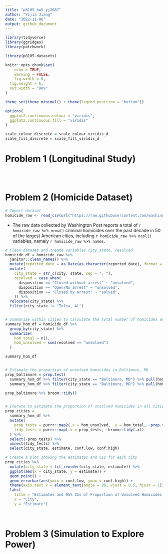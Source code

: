 ```yaml
---
title: "p8105_hw5_yj2687"
author: "Yijia Jiang"
date: "2022-11-06"
output: github_document
---
```


```r
library(tidyverse)
library(ggridges)
library(patchwork)

library(p8105.datasets)

knitr::opts_chunk$set(
	echo = TRUE,
	warning = FALSE,
	fig.width = 8, 
  fig.height = 6,
  out.width = "90%"
)

theme_set(theme_minimal() + theme(legend.position = "bottom"))

options(
  ggplot2.continuous.colour = "viridis",
  ggplot2.continuous.fill = "viridis"
)

scale_colour_discrete = scale_colour_viridis_d
scale_fill_discrete = scale_fill_viridis_d
```



# Problem 1 (Longitudinal Study)
```r

```


&nbsp;

# Problem 2 (Homicide Dataset)
```r
# Import dataset
homicide_raw <- read_csv(url("https://raw.githubusercontent.com/washingtonpost/data-homicides/master/homicide-data.csv"))
```

* The raw data collected by Washington Post reports a total of `r homicide_raw %>% nrow()` criminal homicides over the past decade in 50 of the largest American cities, including `r homicide_raw %>% ncol()` variables, namely `r homicide_raw %>% names`.


```r
# Clean dataset and create variables city_state, resolved
homicide_df = homicide_raw %>% 
  janitor::clean_names() %>%
  mutate(reported_date = as.Date(as.character(reported_date), format = "%Y%m%d")) %>% 
  mutate(
    city_state = str_c(city, state, sep = ", "),
    resolved = case_when(
      disposition == "Closed without arrest" ~ "unsolved",
      disposition == "Open/No arrest" ~ "unsolved",
      disposition == "Closed by arrest" ~ "solved",
    )) %>% 
  relocate(city_state) %>%
  filter(city_state != "Tulsa, AL")


# Summarize within cities to calculate the total number of homicides and unsolved homicides
summary_hom_df = homicide_df %>% 
  group_by(city_state) %>% 
  summarize(
    hom_total = n(),
    hom_unsolved = sum(resolved == "unsolved")
  )

summary_hom_df 


# Estimate the proportion of unsolved homicides in Baltimore, MD
prop_baltimore = prop.test(
  summary_hom_df %>% filter(city_state == "Baltimore, MD") %>% pull(hom_unsolved), 
  summary_hom_df %>% filter(city_state == "Baltimore, MD") %>% pull(hom_total)) 

prop_baltimore %>% broom::tidy()


# Iterate to estimate the proportion of unsolved homicides in all cities
prop_cities = 
  summary_hom_df %>% 
  mutate(
    prop_tests = purrr::map2(.x = hom_unsolved, .y = hom_total, ~prop.test(x = .x, n = .y)),
    tidy_tests = purrr::map(.x = prop_tests, ~broom::tidy(.x))
  ) %>% 
  select(-prop_tests) %>% 
  unnest(tidy_tests) %>% 
  select(city_state, estimate, conf.low, conf.high)

# Create a plot showing the estimates and CIs for each city
prop_cities %>% 
  mutate(city_state = fct_reorder(city_state, estimate)) %>% 
  ggplot(aes(x = city_state, y = estimate)) +
  geom_point() + 
  geom_errorbar(aes(ymin = conf.low, ymax = conf.high)) + 
  theme(axis.text.x = element_text(angle = 90, vjust = 0.5, hjust = 1)) +
  labs(
    title = "Estimates and 95% CIs of Proportion of Unsolved Homicides in All Cities",
    x = "City",
    y = "Estimate")
```



&nbsp;

# Problem 3 (Simulation to Explore Power)
```r

```

